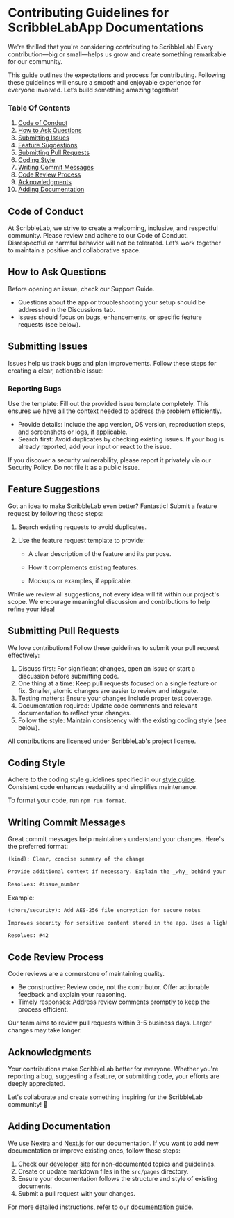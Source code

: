 
# Contributing Guidelines for ScribbleLabApp Documentations

We're thrilled that you're considering contributing to ScribbleLab! Every contribution—big or small—helps us grow and create something remarkable for our community.

This guide outlines the expectations and process for contributing. Following these guidelines will ensure a smooth and enjoyable experience for everyone involved. Let’s build something amazing together!

### Table Of Contents

1. [Code of Conduct](#code-of-conduct)
2. [How to Ask Questions](#how-to-ask-questions)
3. [Submitting Issues](#submitting-issues)
4. [Feature Suggestions](#feature-suggestions)
5. [Submitting Pull Requests](#submitting-pull-requests)
6. [Coding Style](#coding-style)
7. [Writing Commit Messages](#writing-commit-messages)
8. [Code Review Process](#code-review-process)
9. [Acknowledgments](#acknowledgments)
10. [Adding Documentation](#adding-documentation)

## Code of Conduct

At ScribbleLab, we strive to create a welcoming, inclusive, and respectful community. Please review and adhere to our Code of Conduct. Disrespectful or harmful behavior will not be tolerated. Let’s work together to maintain a positive and collaborative space.

## How to Ask Questions

Before opening an issue, check our Support Guide.

- Questions about the app or troubleshooting your setup should be addressed in the Discussions tab.
- Issues should focus on bugs, enhancements, or specific feature requests (see below).

## Submitting Issues

Issues help us track bugs and plan improvements. Follow these steps for creating a clear, actionable issue:

### Reporting Bugs

Use the template: Fill out the provided issue template completely. This ensures we have all the context needed to address the problem efficiently.

- Provide details: Include the app version, OS version, reproduction steps, and screenshots or logs, if applicable.
- Search first: Avoid duplicates by checking existing issues. If your bug is already reported, add your input or react to the issue.

If you discover a security vulnerability, please report it privately via our Security Policy. Do not file it as a public issue.

## Feature Suggestions

Got an idea to make ScribbleLab even better? Fantastic! Submit a feature request by following these steps:

1. Search existing requests to avoid duplicates.
2. Use the feature request template to provide:

   - A clear description of the feature and its purpose.

   - How it complements existing features.

   - Mockups or examples, if applicable.

While we review all suggestions, not every idea will fit within our project's scope. We encourage meaningful discussion and contributions to help refine your idea!

## Submitting Pull Requests

We love contributions! Follow these guidelines to submit your pull request effectively:

1. Discuss first: For significant changes, open an issue or start a discussion before submitting code.
2. One thing at a time: Keep pull requests focused on a single feature or fix. Smaller, atomic changes are easier to review and integrate.
3. Testing matters: Ensure your changes include proper test coverage.
4. Documentation required: Update code comments and relevant documentation to reflect your changes.
5. Follow the style: Maintain consistency with the existing coding style (see below).

<Callout type="info" emoji="ℹ️">
  All contributions are licensed under ScribbleLab's project license.
</Callout>

## Coding Style

Adhere to the coding style guidelines specified in our [style guide](). Consistent code enhances readability and simplifies maintenance.

To format your code, run `npm run format`.

## Writing Commit Messages

Great commit messages help maintainers understand your changes.
Here's the preferred format:

```md
(kind): Clear, concise summary of the change

Provide additional context if necessary. Explain the _why_ behind your changes, not just the _what_. Reference related issues when applicable.

Resolves: #issue_number
```

Example:

```md
(chore/security): Add AES-256 file encryption for secure notes

Improves security for sensitive content stored in the app. Uses a lightweight C library to ensure fast performance.

Resolves: #42
```

## Code Review Process

Code reviews are a cornerstone of maintaining quality.

- Be constructive: Review code, not the contributor. Offer actionable feedback and explain your reasoning.
- Timely responses: Address review comments promptly to keep the process efficient.

Our team aims to review pull requests within 3-5 business days. Larger changes may take longer.

## Acknowledgments

Your contributions make ScribbleLab better for everyone. Whether you're reporting a bug, suggesting a feature, or submitting code, your efforts are deeply appreciated.

Let's collaborate and create something inspiring for the ScribbleLab community! 🚀

## Adding Documentation

We use [Nextra](https://nextra.vercel.app/) and [Next.js](https://nextjs.org/) for our documentation. If you want to add new documentation or improve existing ones, follow these steps:

1. Check our [developer site]() for non-documented topics and guidelines.
2. Create or update markdown files in the `src/pages` directory.
3. Ensure your documentation follows the structure and style of existing documents.
4. Submit a pull request with your changes.

For more detailed instructions, refer to our [documentation guide]().
